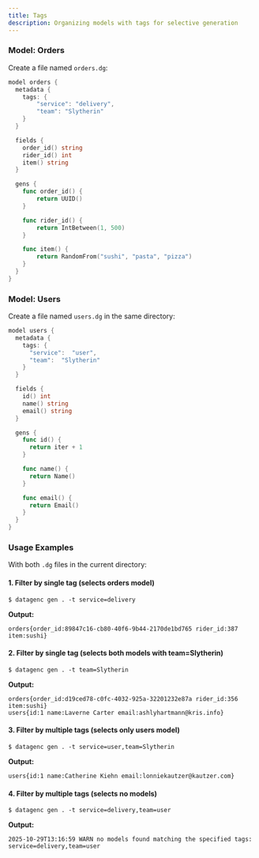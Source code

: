 ```yaml
---
title: Tags
description: Organizing models with tags for selective generation
---
```



### Model: Orders

Create a file named `orders.dg`:

```go title="orders.dg"
model orders {
  metadata {
    tags: {
        "service": "delivery",
        "team": "Slytherin"
    }
  }

  fields {
    order_id() string
    rider_id() int
    item() string
  }

  gens {
    func order_id() {
        return UUID()
    }

    func rider_id() {
        return IntBetween(1, 500)
    }

    func item() {
        return RandomFrom("sushi", "pasta", "pizza")
    }
  }
}
```

### Model: Users

Create a file named `users.dg` in the same directory:

```go title="users.dg"
model users {
  metadata {
    tags: {
      "service":  "user",
      "team":  "Slytherin"
    }
  }

  fields {
    id() int
    name() string
    email() string
  }

  gens {
    func id() {
      return iter + 1
    }

    func name() {
      return Name()
    }

    func email() {
      return Email()
    }
  }
}
```

### Usage Examples

With both `.dg` files in the current directory:

#### 1. Filter by single tag (selects orders model)

```shell
$ datagenc gen . -t service=delivery
```

**Output:**
```shell
orders{order_id:89847c16-cb80-40f6-9b44-2170de1bd765 rider_id:387 item:sushi}
```

#### 2. Filter by single tag (selects both models with team=Slytherin)

```shell
$ datagenc gen . -t team=Slytherin
```

**Output:**
```shell
orders{order_id:d19ced78-c0fc-4032-925a-32201232e87a rider_id:356 item:sushi}
users{id:1 name:Laverne Carter email:ashlyhartmann@kris.info}
```

#### 3. Filter by multiple tags (selects only users model)

```shell
$ datagenc gen . -t service=user,team=Slytherin
```

**Output:**
```shell
users{id:1 name:Catherine Kiehn email:lonniekautzer@kautzer.com}
```

#### 4. Filter by multiple tags (selects no models)

```shell
$ datagenc gen . -t service=delivery,team=user
```

**Output:** 
```shell
2025-10-29T13:16:59 WARN no models found matching the specified tags: service=delivery,team=user
```

